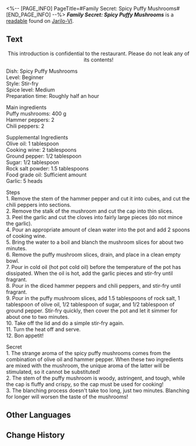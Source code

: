<%-- [PAGE_INFO]
PageTitle=#Family Secret: Spicy Puffy Mushrooms#
[END_PAGE_INFO] --%>
{{Readable Infobox
|id           = 008
|partIds      = 190108
|title        = ''Family Secret: Spicy Puffy Mushrooms''
|image        = Item Jarilo-VI Readable 2.png
|world        = Jarilo-VI
|parts        = 1
|author       = <!--to be added-->
|description  = An introduction to a Rivet Town restaurant's specialty dish. Its contents are of utmost secrecy... but you've already seen it.
|part1        = ''Family Secret: Spicy Puffy Mushrooms''
|source1      = {{cx|Source missing}}
|characters   = 
|factions     = 
}}
'''''Family Secret: Spicy Puffy Mushrooms''''' is a [[readable]] found on [[Jarilo-VI]].
<!--
==Location==
{{Map Embed|<map name>|<marker id>}}
-->
==Text==
<div align="center">This introduction is confidential to the restaurant. Please do not leak any of its contents!</div>

Dish: Spicy Puffy Mushrooms<br />Level: Beginner<br />Style: Stir-fry<br />Spice level: Medium<br />Preparation time: Roughly half an hour

Main ingredients<br />Puffy mushrooms: 400 g<br />Hammer peppers: 2<br />Chili peppers: 2

Supplemental Ingredients<br />Olive oil: 1 tablespoon<br />Cooking wine: 2 tablespoons<br />Ground pepper: 1/2 tablespoon<br />Sugar: 1/2 tablespoon<br />Rock salt powder: 1.5 tablespoons<br />Food grade oil: Sufficient amount<br />Garlic: 5 heads

Steps<br />1. Remove the stem of the hammer pepper and cut it into cubes, and cut the chili peppers into sections. <br />2. Remove the stalk of the mushroom and cut the cap into thin slices. <br />3. Peel the garlic and cut the cloves into fairly large pieces (do not mince the garlic). <br />4. Pour an appropriate amount of clean water into the pot and add 2 spoons of cooking wine. <br />5. Bring the water to a boil and blanch the mushroom slices for about two minutes. <br />6. Remove the puffy mushroom slices, drain, and place in a clean empty bowl. <br />7. Pour in cold oil (hot pot cold oil) before the temperature of the pot has dissipated. When the oil is hot, add the garlic pieces and stir-fry until fragrant. <br />8. Pour in the diced hammer peppers and chili peppers, and stir-fry until fragrant. <br />9. Pour in the puffy mushroom slices, add 1.5 tablespoons of rock salt, 1 tablespoon of olive oil, 1/2 tablespoon of sugar, and 1/2 tablespoon of ground pepper. Stir-fry quickly, then cover the pot and let it simmer for about one to two minutes. <br />10. Take off the lid and do a simple stir-fry again. <br />11. Turn the heat off and serve. <br />12. Bon appetit!

Secret<br />1. The strange aroma of the spicy puffy mushrooms comes from the combination of olive oil and hammer pepper. When these two ingredients are mixed with the mushroom, the unique aroma of the latter will be stimulated, so it cannot be substituted! <br />2. The stem of the puffy mushroom is woody, astringent, and tough, while the cap is fluffy and crispy, so the cap must be used for cooking! <br />3. The blanching process doesn't take too long, just two minutes. Blanching for longer will worsen the taste of the mushrooms!

<!--
==Trivia==
* 
-->
==Other Languages==
{{Other Languages
|en   = ''Family Secret: Spicy Puffy Mushrooms''
|zhs  = 《秘传：爆辣蓬蓬菇》
|zht  = 〈秘傳：爆辣蓬蓬菇〉
|ja   = 『秘伝：爆辛ポンポン茸』
|ko   = ≪비법: 매콤 퐁퐁버섯≫
|es   = «Receta secreta: setas acampanadas picantes»
|fr   = ''Secret de famille&nbsp;: champignon farci épicé''
|ru   = Семейная тайна: пряные пышные грибы
|th   = "สูตรลับของตระกูล: Spicy Puffy Mushroom"
|vi   = "Bí Truyền: Nấm Xòe Siêu Cay"
|de   = „Geheimrezept: Pikante Schwammpilze“
|id   = "Resep Rahasia: Spicy Puffy Mushrooms"
|pt   = "Segredo de Família: Cogumelo-Avolumado Picante"
}}

==Change History==
{{Change History|1.0}}